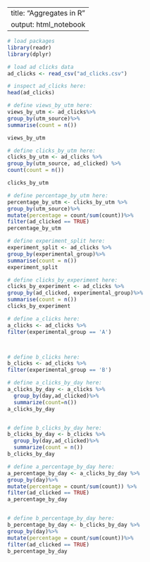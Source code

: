 
---
title: "Aggregates in R"
output: html_notebook
---

```r
# load packages
library(readr)
library(dplyr)
```

```r
# load ad clicks data
ad_clicks <- read_csv("ad_clicks.csv")
```

```r
# inspect ad_clicks here:
head(ad_clicks)
```

```r
# define views_by_utm here:
views_by_utm <- ad_clicks%>%
group_by(utm_source)%>%
summarise(count = n())

views_by_utm


```

```r
# define clicks_by_utm here:
clicks_by_utm <- ad_clicks %>%
group_by(utm_source, ad_clicked) %>%
count(count = n())

clicks_by_utm


```

```r
# define percentage_by_utm here:
percentage_by_utm <- clicks_by_utm %>%
group_by(utm_source)%>%
mutate(percentage = count/sum(count))%>%
filter(ad_clicked == TRUE)
percentage_by_utm


```

```r
# define experiment_split here:
experiment_split <- ad_clicks %>%
group_by(experimental_group)%>%
summarise(count = n())
experiment_split


```

```r
# define clicks_by_experiment here:
clicks_by_experiment <- ad_clicks %>%
group_by(ad_clicked, experimental_group)%>%
summarise(count = n())
clicks_by_experiment


```

```r
# define a_clicks here:
a_clicks <- ad_clicks %>%
filter(experimental_group == 'A')



# define b_clicks here:
b_clicks <- ad_clicks %>%
filter(experimental_group == 'B')


```

```r
# define a_clicks_by_day here:
a_clicks_by_day <- a_clicks %>%
  group_by(day,ad_clicked)%>%
  summarize(count=n())
a_clicks_by_day


# define b_clicks_by_day here:
b_clicks_by_day <- b_clicks %>%
  group_by(day,ad_clicked)%>%
  summarize(count = n())
b_clicks_by_day

```

```r
# define a_percentage_by_day here:
a_percentage_by_day <- a_clicks_by_day %>%
group_by(day)%>%
mutate(percentage = count/sum(count)) %>%
filter(ad_clicked == TRUE)
a_percentage_by_day 


# define b_percentage_by_day here:
b_percentage_by_day <- b_clicks_by_day %>%
group_by(day)%>%
mutate(percentage = count/sum(count))%>%
filter(ad_clicked == TRUE)
b_percentage_by_day

```